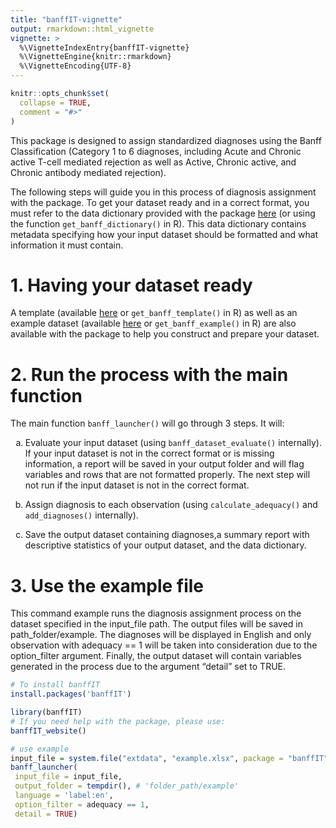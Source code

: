 ---
title: "banffIT-vignette"
output: rmarkdown::html_vignette
vignette: >
  %\VignetteIndexEntry{banffIT-vignette}
  %\VignetteEngine{knitr::rmarkdown}
  %\VignetteEncoding{UTF-8}
---

```{r, include = FALSE}
knitr::opts_chunk$set(
  collapse = TRUE,
  comment = "#>"
)
```

This package is designed to assign standardized diagnoses using the
Banff Classification (Category 1 to 6 diagnoses, including Acute and Chronic
active T-cell mediated rejection as well as Active, Chronic active, and Chronic
antibody mediated rejection).

The following steps will guide you in this process of diagnosis assignment with
the package. To get your dataset ready and in a correct format, you must
refer to the data dictionary provided with the package
<a href="https://PersonalizedTransplantCare.github.io/banffIT-documentation/templates/banff_dictionary.xlsx">here</a>
(or using the function `get_banff_dictionary()` in R). This data dictionary
contains metadata specifying how your input dataset should be formatted and what
information it must contain.

# 1. Having your dataset ready

A template (available 
<a href="https://PersonalizedTransplantCare.github.io/banffIT-documentation/templates/banff_template.xlsx" download class="external-link">here</a>
or `get_banff_template()` in R) as well as an example dataset (available
<a href="https://PersonalizedTransplantCare.github.io/banffIT-documentation/templates/banff_example.xlsx" download class="external-link">here</a>
or `get_banff_example()` in R) are also available with the package to help you
construct and prepare your dataset.

# 2. Run the process with the main function 

The main function `banff_launcher()` will go through 3 steps. It will:

a) Evaluate your input dataset (using `banff_dataset_evaluate()` internally).
If your input dataset is not in the correct format or is missing information,
a report will be saved in your output folder and will flag variables and
rows that are not formatted properly. The next step will not run if the input
dataset is not in the correct format.

b) Assign diagnosis to each observation (using `calculate_adequacy()` and
`add_diagnoses()` internally).

c) Save the output dataset containing diagnoses,a summary report with
descriptive statistics of your output dataset, and the data dictionary.


# 3. Use the example file

This command example runs the diagnosis assignment process on the dataset
specified in the input_file path. The output files will be saved in
path_folder/example. The diagnoses will be displayed in English and only
observation with adequacy == 1 will be taken into consideration due to the
option_filter argument. Finally, the output dataset will contain variables
generated in the process due to the argument "detail" set to TRUE.

```{r, eval=FALSE}

# To install banffIT
install.packages('banffIT')

library(banffIT)
# If you need help with the package, please use:
banffIT_website()

# use example
input_file = system.file("extdata", "example.xlsx", package = "banffIT")
banff_launcher(
 input_file = input_file,
 output_folder = tempdir(), # 'folder_path/example'
 language = 'label:en',
 option_filter = adequacy == 1,
 detail = TRUE)

```















